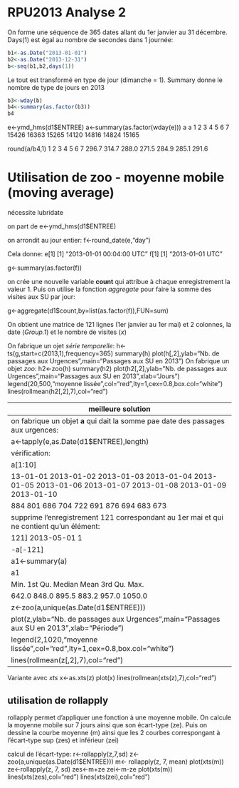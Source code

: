 RPU2013 Analyse 2
========================================================

On forme une séquence de 365 dates allant du 1er janvier au 31 décembre. Days(1) est égal au nombre de secondes dans 1 journée:
```r
b1<-as.Date("2013-01-01")
b2<-as.Date("2013-12-31")
b<-seq(b1,b2,days(1))
```
Le tout est transformé en type de jour (dimanche = 1). Summary donne le nombre de type de jours en 2013
```r
b3<-wday(b)
b4<-summary(as.factor(b3))
b4
```

e<-ymd_hms(d1$ENTREE)
a<-summary(as.factor(wday(e)))
a
 a
    1     2     3     4     5     6     7 
15426 16363 15265 14120 14816 14824 15165 

round(a/b4,1)
    1     2     3     4     5     6     7 
296.7 314.7 288.0 271.5 284.9 285.1 291.6 

Utilisation de zoo - moyenne mobile (moving average)
====================================================
nécessite lubridate

on part de e<-ymd_hms(d1$ENTREE)

on arrondit au jour entier:  f<-round_date(e,"day")

Cela donne:
e[1]
[1] "2013-01-01 00:04:00 UTC"
f[1]
[1] "2013-01-01 UTC"

 g<-summary(as.factor(f))
 
 on crée une nouvelle variable **count** qui attribue à chaque enregistrement la valeur 1. Puis on utilise la fonction *aggregate* pour faire la somme des visites aux SU par jour:
 
 g<-aggregate(d1$count,by=list(as.factor(f)),FUN=sum)
 
 On obtient une matrice de 121 lignes (1er janvier au 1er mai) et 2 colonnes, la date (*Group.1*) et le nombre de visites (*x*)
 
 On fabrique un ojet *série temporelle*:
  h<-ts(g,start=c(2013,1),frequency=365)
  summary(h)
  plot(h[,2],ylab="Nb. de passages aux Urgences",main="Passages aux SU en 2013")
 On fabrique un objet *zoo*:
  h2<-zoo(h)
  summary(h2)
  plot(h2[,2],ylab="Nb. de passages aux Urgences",main="Passages aux SU en 2013",xlab="Jours")
   legend(20,500,"moyenne lissée",col="red",lty=1,cex=0.8,box.col="white")
  lines(rollmean(h2[,2],7),col="red")
  
  meilleure solution
  ------------------
  on fabrique un objet **a** qui dait la somme pae date des passages aux urgences:
  a<-tapply(e,as.Date(d1$ENTREE),length)
  vérification:
  a[1:10]
2013-01-01 2013-01-02 2013-01-03 2013-01-04 2013-01-05 2013-01-06 2013-01-07 2013-01-08 2013-01-09 2013-01-10 
       884        801        686        704        722        691        876        694        683        673 
On supprime l'enregistrement 121 correspondant au 1er mai et qui ne contient qu'un élément:
a[121]  2013-05-01 1 
a<-a[-121]
  a1<-summary(a)
  a1
  Min. 1st Qu.  Median    Mean 3rd Qu.    Max. 
  642.0   848.0   895.5   883.2   957.0  1050.0 
  z<-zoo(a,unique(as.Date(d1$ENTREE)))
  plot(z,ylab="Nb. de passages aux Urgences",main="Passages aux SU en 2013",xlab="Période")
  legend(2,1020,"moyenne lissée",col="red",lty=1,cex=0.8,box.col="white")
  lines(rollmean(z[,2],7),col="red")
  
Variante avec *xts*
 x<-as.xts(z)
 plot(x)
lines(rollmean(xts(z),7),col="red")

utilisation de rollapply
------------------------
rollapply permet d'appliquer une fonction à une moyenne mobile. On calcule la moyenne mobile sur 7 jours ainsi que son écart-type (ze). Puis on dessine la courbe moyenne (m) ainsi que les 2 courbes correspongant à l'écart-type sup (zes) et inférieur (zei)

calcul de l'écart-type:
r<-rollapply(z,7,sd)
z<-zoo(a,unique(as.Date(d1$ENTREE)))
m<- rollapply(z, 7, mean)
plot(xts(m))
ze<-rollapply(z, 7, sd)
zes<-m+ze
zei<-m-ze
plot(xts(m))
lines(xts(zes),col="red")
lines(xts(zei),col="red")


